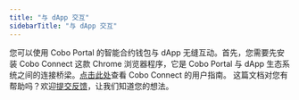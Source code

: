 ```yaml
---
title: "与 dApp 交互"
sidebarTitle: "与 dApp 交互"
---
```


您可以使用 Cobo Portal 的智能合约钱包与 dApp 无缝互动。首先，您需要先安装 Cobo Connect 这款 Chrome 浏览器程序，它是 Cobo Portal 与 dApp 生态系统之间的连接桥梁。[点击此处](/cn/cobo-connect/interact-with-dapps)查看 Cobo Connect 的用户指南。
<Tip>这篇文档对您有帮助吗？欢迎[提交反馈](https://forms.zohopublic.com/cobo/form/DocumentFeedbackForm/formperma/QvLOhxJv1_JMsJ-1dleZ8Itb_7rzN-LtgvsDdxosoVI?referrername=manuals)，让我们知道您的想法。</Tip>